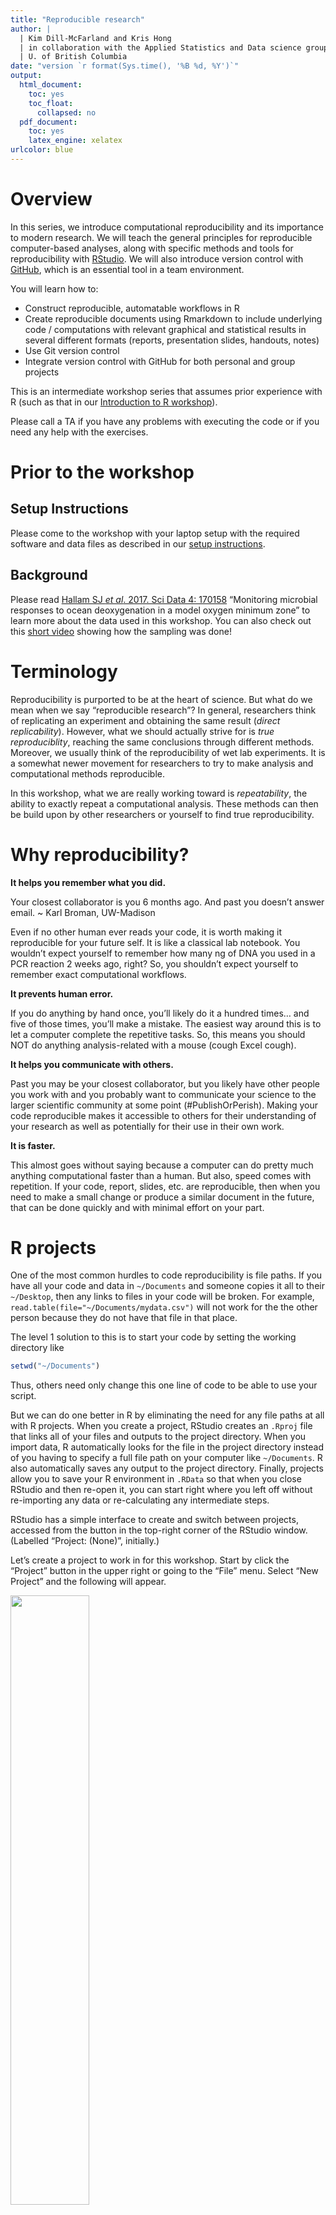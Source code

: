 ```yaml
---
title: "Reproducible research"
author: |
  | Kim Dill-McFarland and Kris Hong
  | in collaboration with the Applied Statistics and Data science group
  | U. of British Columbia
date: "version `r format(Sys.time(), '%B %d, %Y')`"
output:
  html_document:
    toc: yes
    toc_float:
      collapsed: no
  pdf_document:
    toc: yes
    latex_engine: xelatex
urlcolor: blue
---
```

# Overview
In this series, we introduce computational reproducibility and its importance to modern research. We will teach the general principles for reproducible computer-based analyses, along with specific methods and tools for reproducibility with [RStudio](https://www.rstudio.com/). We will also introduce version control with [GitHub](https://github.com/), which is an essential tool in a team environment.

You will learn how to:

* Construct reproducible, automatable workflows in R
* Create reproducible documents using Rmarkdown to include underlying code / computations with relevant graphical and statistical results in several different formats (reports, presentation slides, handouts, notes)
* Use Git version control
* Integrate version control with GitHub for both personal and group projects

This is an intermediate workshop series that assumes prior experience with R (such as that in our [Introduction to R workshop](https://github.com/EDUCE-UBC/workshops_R/tree/main/intro_R_2hr)). 

Please call a TA if you have any problems with executing the code or if you need any help with the exercises. 

# Prior to the workshop
## Setup Instructions

Please come to the workshop with your laptop setup with the required software and data files as described in our [setup instructions](setup/reproducible_research_setup.html).

## Background

Please read [Hallam SJ *et al*. 2017. Sci Data 4: 170158](https://www.ncbi.nlm.nih.gov/pmc/articles/PMC5663219/) "Monitoring microbial responses to ocean deoxygenation in a model oxygen minimum zone" to learn more about the data used in this workshop. You can also check out this [short video](https://youtu.be/XYQSm2Me86I) showing how the sampling was done!

# Terminology
Reproducibility is purported to be at the heart of science. But what do we mean when we say "reproducible research"? In general, researchers think of replicating an experiment and obtaining the same result (*direct replicability*). However, what we should actually strive for is *true reproduciblity*, reaching the same conclusions through different methods. Moreover, we usually think of the reproducibility of wet lab experiments. It is a somewhat newer movement for researchers to try to make analysis and computational methods reproducible.

In this workshop, what we are really working toward is *repeatability*, the ability to exactly repeat a computational analysis. These methods can then be build upon by other researchers or yourself to find true reproducibility.

# Why reproducibility?
**It helps you remember what you did.**

Your closest collaborator is you 6 months ago. And past you doesn't answer email. ~ Karl Broman, UW-Madison

Even if no other human ever reads your code, it is worth making it reproducible for your future self. It is like a classical lab notebook. You wouldn't expect yourself to remember how many ng of DNA you used in a PCR reaction 2 weeks ago, right? So, you shouldn't expect yourself to remember exact computational workflows.

**It prevents human error.**

If you do anything by hand once, you'll likely do it a hundred times… and five of those times, you'll make a mistake. The easiest way around this is to let a computer complete the repetitive tasks. So, this means you should NOT do anything analysis-related with a mouse (cough Excel cough).

**It helps you communicate with others.**

Past you may be your closest collaborator, but you likely have other people you work with and you probably want to communicate your science to the larger scientific community at some point (#PublishOrPerish). Making your code reproducible makes it accessible to others for their understanding of your research as well as potentially for their use in their own work.

**It is faster.**

This almost goes without saying because a computer can do pretty much anything computational faster than a human. But also, speed comes with repetition. If your code, report, slides, etc. are reproducible, then when you need to make a small change or produce a similar document in the future, that can be done quickly and with minimal effort on your part.

# R projects
One of the most common hurdles to code reproducibility is file paths. If you have all your code and data in `~/Documents` and someone copies it all to their `~/Desktop`, then any links to files in your code will be broken. For example, `read.table(file="~/Documents/mydata.csv")` will not work for the the other person because they do not have that file in that place.

The level 1 solution to this is to start your code by setting the working directory like

```r
setwd("~/Documents")
```

Thus, others need only change this one line of code to be able to use your script.

But we can do one better in R by eliminating the need for any file paths at all with R projects. When you create a project, RStudio creates an `.Rproj` file that links all of your files and outputs to the project directory. When you import data, R automatically looks for the file in the project directory instead of you having to specify a full file path on your computer like `~/Documents`. R also automatically saves any output to the project directory. Finally, projects allow you to save your R environment in `.RData` so that when you close RStudio and then re-open it, you can start right where you left off without re-importing any data or re-calculating any intermediate steps.

RStudio has a simple interface to create and switch between projects, accessed from the button in the top-right corner of the RStudio window. (Labelled "Project: (None)", initially.)

Let's create a project to work in for this workshop. Start by click the "Project" button in the upper right or going to the "File" menu. Select "New Project" and the following will appear.

![](images/new.project1.png){width=50%} 
\ 

You can either create a project in an existing directory or make a new directory on your computer - just be sure *you* know where it is.

After your project is created, navigate to its directory using your Finder/File explorer. You will see the `.RProj` file has been created.

To access this project in the future, simply double-click the `.RProj` file and RStudio will open the project or choose File > Open Project from within an already open RStudio window.

# R scripts
The next level of reproducibility in R is to use R scripts. You should never* input commands into the R console because they are not saved there. Instead, input them into an R script and run them from the script. Then, you have a record of all the steps you performed in an analysis.

*Well... not actually never. If you're using R as a fancy calculator, you're probably fine to perform some math in the console. And you likely don't want to save the time you use the help function `?`. But pretty much everything else should go in a script.

Let's practice this.

Create a new R script under File > New File > R script and input the following code

```r
# load packages
## Suite of packages for data manipulation and visualization
library(tidyverse)

# load data from our GitHub
dat <- read.csv("https://raw.githubusercontent.com/EDUCE-UBC/educer/main/data-raw/data_intro_ws.csv")

# create plot of oxygen by depth
O2_plot <- quickplot(data=dat,
     x=O2_uM, 
     y=Depth_m, 
     colour=Season, 
     main="Saanich Inlet: Seasonal oxygen depth profile")

# save the plot
ggsave("O2_plot.png")
```

Save the file under the name "O2_plot.R".

Now we can execute our workflow a couple of different ways. We can:

1. open it in RStudio and run it
2. source it from the R console with `source("O2_plot.R")`
3. run it from the terminal
    - open the terminal (GitBash for Windows users)
    - navigate to your project directory
    - type `Rscript O2_plot.R` and press Enter

If we scripted our workflow right, running the script will produce the `O2_plot.png` file in our project directory. We can re-run it multiple times, (try it after deleting the plot), and it will always recreate the output. Congratulations, you've automated your workflow!

## Modularize by task

Keeping all of our analysis in one file is okay for a small example like this one. However, large analyses should be broken up into multiple scripts, each completing one step (like data cleaning, statistical analysis, plotting, etc.) and **saving the output** to a file on your computer.

Then, you can create a *driver script* that is just a list of `source` commands calling all your individual scripts.

Why go through this extra effort? Modular scripts allow you to:

* run individual steps manually if you need to
* get intermediate results in files that you can look at, save, and share
* execute another tool outside of R for a particular step in your workflow (*e.g.* python, Git, etc.)
* easily replace the driver with a full-blown workflow engine like *Make* (more on this later).

What would this look like for our example? The overall driver script would be

`RootScript.R`
```r
# load in data and packages
source("load.R")
# Create plot
source("plot.R")
```

And the individual step scripts could be

1. `load.R`
    ```r
# load data
dat <- read.csv("https://raw.githubusercontent.com/EDUCE-UBC/educer/main/data-raw/data_intro_ws.csv")
    
write.csv(dat, "data.csv")
    ```

    - Note that we now need to save the data object to our computer with `write.csv` since it needs to be saved somewhere for use in the next script in the workflow.

2. `plot.R`
    ```r
# load packages
# Suite of packages for data manipulation and visualization
library(tidyverse)

# read in data
dat <- read.csv("data.csv")

# create plot of oxygen by depth
O2_plot <- quickplot(data=dat,
                     x=O2_uM, 
                     y=Depth_m, 
                     colour=Season, 
                     main="Saanich Inlet: Seasonal oxygen depth profile")

# save the plot
ggsave("O2_plot.png")
    ```

    - Note that loading of the `tidyverse` package has been moved from the start of our single script to the start of the `plot.R` script. Packages need to be loaded in the script(s) that use them, not all at once in the first script in your workflow.

Now we can run our driver script in the terminal with `Rscript RootScript.R`. This will run first `load.R` then `plot.R`, thus outputting the desired plot. You can easily see how this might scale up when you have dozens of scripts for a project!

## Use *Make*

[*Make*](https://www.gnu.org/software/make/) is an automation tool used to build executable programs and workflows. While it was originally designed to build software (link Linux), it now is widely used to manage projects where you have a number of input files and scripts that create a number of output files.

*Make* is language independent; so, it can work with scripts for any program. 

*Make* is basically just one level more advanced than driver scripts in that is not only runs a list of scripts, it also manages versions of all the associated files and keeps track of dependencies.

1. **_Make_ builds dependencies efficiently.** If an input file hasn't changed since its dependents were built, steps needed to build them don't need to be executed. In contrast, a driver script will run all steps no matter what.
2. **_Make_'s syntax provides a documentation of your project's workflow.** Because you must list dependencies up-front in a Makefile, it's easy to see what depends on what. This may not seem like a big deal in a straight pipeline as the one in our example, but once you have a web or network of dependencies, it's a lot easier to visualize what's going on by representing it this way.
3. **_Make_ is succinct.** *Make* allows expressing dependency patterns (*e.g.* each .PNG file is produced from the data in file X.csv by running `Rscript` on the .R file of the same name), so that you don't have to write out the recipe for building every single plot.
4. **_Make_ easily scales up.** If down the line, you add another plot to the outputs produced by your workflow, and use the same naming scheme, it will get picked up and automatically built the exact same way.

So how do we use Make?

We specify our workflow in a `Makefile` (note the capitalization). Please note that *Make* syntax is not the same as R. Tabs and spaces have very different and particular uses as you will see below. The general `Makefile` formula is below where the **horizontal space before "command" must be a tab**.

```Makefile
target1: dependency1 dependency2 dependencyN
  command --option argument(s)
    
target2: dependency1 dependency2 dependencyN
  command --option argument(s)
```

For our example workflow, the Makefile will look like this. You can make this file in any text editor, though working in the terminal with something like nano, Vmacs, etc. is best to avoid accidental formatting put in place by programs like Word.

```Makefile
all: O2_plot.png

data.csv: load.R
  Rscript load.R

O2_plot.png: data.csv plot.R
  Rscript plot.R
```

Note that if you copy-paste the above, you will need to manually edit the Makefile such that the horizontal spaces before "Rscript" are produced by a tab rather than spaces.

As with scripts, there are several way to execute your Makefile. You can:

1. run it directly in the terminal
    - open the terminal (GitBash for Windows users)
    - navigate to your project directory
    - type `make -f Makefile` and press Enter
        - This runs the make program on your Makefile
2. use a driver script containing the command `system("make -f Makefile")`
    - In this case, you need to use the `system()` function to tell R to run the function in the terminal instead of in R

For the sake of best practices, the later is better since you then have a record of how you executed the Makefile. So update `RootScript.R` with 

```r
system("make -f Makefile")
```

And then execute your updated driver script in the terminal with `Rscript RootScript.R`. This should output the following as it runs through each R script in your Makefile. Voila! The plot appears in your directory.

```
Rscript load.R
Rscript plot.R
── Attaching packages ─────────────────────────────────────── tidyverse 1.2.1 ──
✔ ggplot2 2.2.1     ✔ purrr   0.2.5
✔ tibble  1.4.2     ✔ dplyr   0.7.5
✔ tidyr   0.8.1     ✔ stringr 1.3.1
✔ readr   1.1.1     ✔ forcats 0.3.0
── Conflicts ────────────────────────────────────────── tidyverse_conflicts() ──
✖ dplyr::filter() masks stats::filter()
✖ dplyr::lag()    masks stats::lag()
Saving 7 x 7 in image
```

#### Exercise: *Make*
![](images/RStudio_logo.png){width=0.4in} Exercise. 

1. Alter a script and rerun `make`.
    - Change the plotting script slightly by adding `xlab` and `ylab` to rename the axes. Then, rerun `make` from the terminal.
    - What step(s) get executed?
2. Add to the current workflow with `make`.
    - Create a new script with the same plot now colored by whether or not microbial data exists for each sample (Add_data).
    - Add this script to your Makefile.
    - Rerun `make` to produce both plots at once.
    
*To make sure your code is executing successfully each time, it is best to delete the `.png` files each time so you can easily see the new output.*

# Reproducible R environment with `packrat`

You could be the most detailed and reproducible coder out there but unfortunately, there are often aspects of your workflow that are out of your hands. The most common of these in R is packages. New versions can change functions or even remove them. Parameters change and are added. As a result, your beautiful, reproducible code is bust if someone (including you) tries to use it with the the wrong version of a package.

*In theory*, version numbers should help you keep an eye on this with the general setup of MAJOR.MINOR.PATCH:

* MAJOR version when you make incompatible API changes
* MINOR version when you add functionality in a backwards-compatible manner
* PATCH version when you make backwards-compatible bug fixes

However, not all authors follow this setup religiously and while old R package versions are available on CRAN in the [archive area](http://cran.stat.sfu.ca/src/contrib/Archive), it is tedious to get them.

Fear not! R users realized this issue and developed the `packrat` package to deal with it. In conjunction with an R project, `packrat` records all the packages and versions used in that project. It also creates a private package library for the project, in which it will install a copy of all the required packages so that your projects are completely isolated from each other, even if they use mutually incompatible versions of other packages. As you continue to work on a project and perhaps use additional packages, update packages you are already using, or remove the need for a given package, `packrat` keeps track of all this to keep the project's private library up-to-date and as small as possible.

In general, it is not necessary to initiate `packrat` while you are actively working on a project on your own (since you know whether or not your code works on your machine with your versions of everything). However, it can be useful to use it right from the start if you are actively collaborating with others. Once you've installed the `packrat` package, you have the option to initiate it when you make a New Project.

![](images/new.project2.png){width=50%}
\ 

Otherwise, you an initiate `packrat` in an existing project like so.

```r
# Package version control
library(packrat)

packrat::init()
```

For those who are unfamiliar with R's `::` syntax, this allows you to call functions from a specific package. It is required when more than one package uses the exact same name for a function. In this case, we use it to specify that we want R to use the `init` function from `packrat` as opposed to `init` from Git.

*Your console may print out a bunch of errors about fontspec and typesetting engine if you initiate packrat from a project with Rmarkdown. This is a current issue with latex in R and can be ignored at this time.*

As you work on your project, you can check whether your current project matches all the versions in your saved `packrat` library,

```r
packrat::status()
```

Update the library with new packages or versions as needed,

```r
packrat::snapshot()
```

Or remove unneeded packages from the library.

```r
packrat::clean()
```

`packrat` also provides functions for "bundling" up your project and all its dependencies into a single file, which can be copied to another computer and "unbundled", instantly reproducing your environment on a new machine. 

```r
packrat::bundle()
  
packrat::unbundle()
```

Of note, most of these functions can also be done from the `packrat` menu that appears in the Packages tab in the lower right quadrant of RStudio.

While we're on the topic of versions, you also need to record the version of R as well as your current computing platform (operating system and hardware architecture) to ensure reproducibility. You can easily print all this information in R with `sessionInfo()`.

# Documents made reproducible
## What is a document really?
There are two main aspects of creating a document: **content and appearance**. These two features are bundled together in a markup language, so-called because authors used to "mark up" physical documents with instructions on how to display the various parts *e.g.* title size, indentations, justification, etc.

We don't often think about these as two separate things as it is customary to simultaneously create both with programs like MS Word and PowerPoint where the markup language is hidden behind GUI features and buttons. However, in the background, what you always have is a **source file** with content and instructions for appearance that can be rendered into a **viewable document**. Think of the source file as a pie recipe with ingredients list while the viewable document is the pie that results from following that recipe. 

To be reproducible, you should setup your files such that you only need to modify the source file and re-render to change the viewable document. This is not possible with programs like Word because you never truly see the source file. Moreover, if you have inserted static content like figures, you'd need to go into another program to edit those and re-paste them into the source file. Not very reproducible at all!

So, we will explore tools for creating this source file! Some powerful markup languages for developing source files are:

- LaTeX (through beamer) for PDF or slides
- Mark*down* (not *up*) for PDF, HTML, or slides

We will focus on markdown (`.md`) as it pertains to reproducible workflows in R.

## Rmarkdown

[Markdown](https://daringfireball.net/projects/markdown/) itself (outside of R) is a flexible language for creating source documents. It is simple to learn, easy to read, and very widely used. [Rmarkdown](https://rmarkdown.rstudio.com/) (`.Rmd`) is merely markdown with a few added features used in RStudio. 

Rmarkdown can be rendered to the following viewable document types. This is done using the `knitr` package with the Knit button in the upper left quadrant menu bar.

- `html_document`
- `word_document`
- `pdf_document` (requires LaTeX)
- `ioslides_presentation`: slides using HTML
- `beamer_presentation`: PDF slides (requires LaTeX)

In Rmd, you have the **header** and the **body**. 

- header: overall document settings in a language called YAML (one of the added features of `.Rmd` as compared to `.md`)
- body: content and appearance instructions in markdown

***

If you are attending a 3 x 2-hour workshop, this is the end of day 1

***

### YAML header
Let's create a new Rmarkdown document (File > New File > R Markdown...). Leaving the defaults (document, html output), our `.Rmd` file is already populated with a minimal YAML header like below.

```
---
title: "Untitled"
author: "Your Name"
date: '2018-06-22'
output: html_document
---
```

The header must be at the start of the document and be encased by `---`. As you can see, the basic YAML syntax is `appearanceInfo: content`. 

You can expand the header to customize your rendered document's appearance. For example, here is the header for this notes document.

```{}
---
title: "Reproducible research"
author: "Kim Dill-McFarland"
date: "version `r format(Sys.time(), '%B %d, %Y')`"
output:
  html_document:
    toc: yes
    toc_float:
      collapsed: no
  pdf_document:
    toc: yes
    latex_engine: xelatex
---
```

There are a few things here that you may find useful in your future reports. 

1. The `date` section is filed in with dynamic code that will automatically access your computer and input the current date in the format "version month day, year".
2. There is information for rendering in either html or pdf formats, though only the one on top will be rendered each time.
3. Under the html format, we have specified that we want a table of contents (`toc`) that floats as you scroll through the rendered html document and does not collapse into only high level headings.
4. Under the pdf format, we have also specified to use a table of contents, though floating and collapsing are not options in this format. In addition, we've changed the rendering language to be `xelatex` as opposed to the default `pdflatex`. In this case, we did this to make `packrat` work with Rmd.

#### Exercise: YAML
![](images/RStudio_logo.png){width=0.4in} Exercise. 

In your new `.Rmd`, replace the automatically populated header and contents with the following. Don't worry about the contents of the body yet; we'll go over that next.

```{}
---
title: "Learning Rmarkdown"
author: "Your Name"
date: "version `r format(Sys.time(), '%B %d, %Y')`"
output:
  html_document:
    toc: yes
    toc_float:
      collapsed: no
  pdf_document:
    toc: yes
    latex_engine: xelatex
---

# Header 1

## Subheading 1A

# Header 2

## Subheading 2A

## Subheading 2B
```

1. In the `date` section, play around with capital versus lowercase letters in the `'%B %d, %Y'` portion. Try to get the date in the format MO/DY/YR when you render (knit) the document.
2. Change `toc_float: collapsed: no` to `toc_float: yes`. What happens to the table of contents?
3. Remove `toc_float: collapsed: no`. What happens to the table of contents?
4. Change `toc: yes` to `toc: no`. What happens to the table of contents?

### Knitting
To render your `.Rmd`, that is to take all the appearance and content information in the *source* file (`.Rmd`) and make the *viewable* document (`html`, `PDF`, etc.), you use `knitr` in R. This is most commonly done by clicking the "Knit" button with the blue ball of yarn in the menu above your file window (upper right quadrant). 

Note: The first time you knit a document, RStudio will prompt you to install several packages.

### Markdown body
#### (sub)Headings
The body of Rmd is organized by headings with `#`. The more `#` in a row there are, the farther in and smaller a heading will be. By default, only down to `###` are shown in the table of contents.

#### Vertical spacing
Headings automatically get vertical spaces around them. In your other content, you can separate 2 paragraphs with a *half* pt space with **double spaces** at the end of the first paragraph. Or you can separate with with a *full* pt space with **2 hard returns** at the end of the first paragraph. 

This is separated  
by double spaces while this is separated

by 2 hard returns.

Note that a **single hard return** is simply treated as a space and the two paragraphs will run together.

#### Text/font
`*italics*` or `_italics_`  
`**bold**` or `__bold__`

`superscript^2^`  
`subscript~2~`

`~~strikethrough~~`

` `looks like code` `

#### Links
To websites:  
`[link](www.rstudio.com)`

To local images:  
`![caption](path/to/image.png)`

To web images:  
`![caption](http://example.com/image.png)`

#### Lists

```
* unordered list
* item 2
  + sub-item 1
  + sub-item 2
```
```
1. ordered list
2. item 2
  + sub-item 1
  + sub-item 2
```

#### Formulae
Use `$` to denote formulas. Inline formulas are surrounded by single `$` while new line formulas use `$$`.

`$a_1^2 + a_2^2 = a_3^2$` gets typeset to $a_1^2 + a_2^2 = a_3^2$.

`$$ \bar{x} = \frac{1}{n} \sum_{i=1}^n x_i $$` gets typeset as $$ \bar{x} = \frac{1}{n} \sum_{i=1}^n x_i $$

For more math symbols, see [here](http://csrgxtu.github.io/2015/03/20/Writing-Mathematic-Fomulars-in-Markdown/).

## Static documents 
All that we've gone over thus far contributes to Rmd static documents, or those that don't change every time you render them. For example, [our workshops README](https://github.com/EDUCE-UBC/workshops/blob/main/README.md) is in md and is simply a collection of text and `.png` images. There is no real "code" so-to-speak.

It may seem silly to write static documents in markdown if you're already familiar with programs like MS Word. However, as you will see when we get to Git, there are some distinct advantages to markdown when it comes to version control. More on this later!

#### At home exercise: Rmarkdown
![](images/RStudio_logo.png){width=0.4in} Exercise. 

1. Convert your notes from this workshop into an `.Rmd`.
    - Try use use headings, bold/italic, links, etc.
    
## Dynamic documents

The true power of Rmd for reproducible research comes with *dynamic* documents. These not only contain static content like text and images but also code chunks that run R code (and other languages) and display the outputs, be they descriptive, statistical, graphical, etc.

This means you don't need to copy-paste your analysis results into a document for reporting. No more fiddling with Excel graphs pasted into Word! No more completely remaking reports from scratch! No more collaborators asking how *exactly* you made that figure!

Some people even write their entire thesis in markdown, so anything is possible!

### Code chunks
An R code chunk is formatted as

    `r ''````{r}
    Your
    code
    here
    ```

For example, we can read in the data and packages for this workshop in our Rmarkdown file with

    `r ''````{r}
    # load packages
    ## Suite of packages for data manipulation and visualization
    library(tidyverse)

    # load data
    dat <- read.csv("https://raw.githubusercontent.com/EDUCE-UBC/educer/main/data-raw/data_intro_ws.csv")
    ```

```r
#Actually read in the data for Rmd
# load packages
## Suite of packages for data manipulation and visualization
library(tidyverse)

# load data
dat <- read.csv("https://raw.githubusercontent.com/EDUCE-UBC/educer/main/data-raw/data_intro_ws.csv")
```

Chunks have lots of [customizable options](https://yihui.name/knitr/options/) that impact how their output looks in the rendered document like whether or not to show the underlying R code or warnings or messages, figure size, etc.

You can also use other languages in code chunks. For example, python scripts can be inserted and run directly in an Rmarkdown by creating the corresponding chunk.

    `r ''````{python}
    Your
    code
    here
    ```

As of 2018, R supports chunks in Bash, python, Rcpp, SQL, and Stan.

### Inline code
Small bits of code can also be placed inline with

    `r '\x60r your code here\x60'`

For example, you many be writing an abstract and want to state

> "We obtained geochemical data for X samples, Y of which had corresponding microbial data." 

You could fill in the numbers yourself but what if you get more data later on? What if you remove samples that upon preliminary analysis, are not high enough quality? Well, then you'd have to go back and edit your abstract by-hand.

Or markdown could do it for you! With the data we used previously in this workshop, you could instead write

> "We obtained geochemical data for `nrow(dat)` samples, `nrow(filter(dat, Add_data==TRUE))` of which had corresponding microbial data."

which renders to

> "We obtained geochemical data for `r nrow(dat)` samples, `r nrow(filter(dat, Add_data==TRUE))` of which had corresponding microbial data."

Now if you change the number of samples in the data frame with all your samples (`dat`), your abstract will fix itself with a simple re-render.

#### Exercise: dynamic Rmd
![](images/RStudio_logo.png){width=0.4in} Exercise. 

1. Create a new `.Rmd` and replicate part of our Introduction to R workshop found in the `dynamic_R_challenge.html` document provided.

***

If you are attending a 2 x 3-hour workshop, this is the end of day 1

***

# Slides made reproducible

Slides can also be created in `.md/.Rmd` either as static documents or with dynamic code. The formatting in the body is the same **except**

* each header `##` indicates a new slide
* lists can be revealed incrementally using `> -` for bullets

There are several [rendering options](https://rmarkdown.rstudio.com/lesson-11.html) for Rmd slides with [examples](https://rmarkdown.rstudio.com/gallery.html) of the default appearances. It is quite difficult to change the overall look of markdown slides so it is best to pick a render package that is near the look you want. You can specify your render package of choice as the `output` in the YAML header of the `.Rmd`.

```
---
title:
author:
date:
output: ioslides_presentation
---
```

As the syntax of slides is the same as documents, we will not go into detail during this workshop but checkout the slides `.Rmd` in the workshop material to see how slides were made for this workshop!

#### At home exercise: Slides
![](images/RStudio_logo.png){width=0.4in} Exercise. 

1. The next time you have to give lab meeting, present in a class, lead a discussion, etc., try making your slides in Rmd. Once you get some practice, it take no more time than PowerPoint!

# Rmd in your workflow

To incorporate Rmd into your reproducible workflow, you can render an `.Rmd` document in your *Make* file with `rmarkdown::render("input_file.Rmd")`.

# Publish with Rpubs.com

[Rpubs.com](http://rpubs.com/) is a free online service from RStudio that let's you put your Rmarkdown documents online with a push of the button. After you register online, you can simply click the "Publish" button (blue dot with 2 blue curves around it) in the upper right corner of the toolbar for your markdown document in RStudio. This sends the rendered html to the site. For some examples, see [here](http://rpubs.com/dillmcfarlan).

# Git
## What is version control?
Version control is any means of recording changes to file(s) over time so that you can recall or revert back to specific versions later.

One method of version control you may have employed in the past is dated or versioned file names like `myFile_2018.06.25.txt` or `myFile_v1.2.txt`. While these systems can get the job done, you end up will a long list of files that take up storage space and have little information on how they differ. It remains up to you to remember or tell someone what date or version to go back to for whatever purpose is needed. 

And heaven forbid you stamp a file with `final`!

![http://www.phdcomics.com/comics/archive.php?comicid=1531](images/phdcomics-final.png)
\ 

## Why Git?

There is a better way to version control with distributed systems, and [Git](https://git-scm.com/) is one such language/program. While Git can be used to track changes for any file type, it is most useful with text-based files like `.txt`, `.Rmd`, `.R`, etc. because these are *source files* with the appearance directions clearly noted and not hidden behind a GUI. Think of Git like the "track changes" feature of MS Word, except there is a record of the changes after you "accept" them.

The advantages of distributed version control over naming methods are that:

- it is easy to see what changed when (time-stamped), why (commented), and by whom (author identified)
- you can jump back to any point in time since the file's creation, not just versions you deemed important enough to save at the time
- you have the freedom to experiment, try something crazy even, because you can always go back to the last known good version
- you can work on 2+ different versions in parallel
- you are able manage contributions from multiple people (see later section on GitHub)

Specifically, we are using Git, as opposed to another program, because it:

- is very fast, even for projects with hundreds of files and years of history
- doesn't require access to a server
- is already extremely popular

## Git on your computer
All Git functions are accessed from the command line with `git` followed by the function name like `git init`. You do not need to open a specific program other than your terminal. The commands used in this section are summarized in the following infographic. Please refer to it as we progress through the examples.

![](images/Git_basic.png)
\ 

### Initialize a repo (`git init`)
Git will not implement version control on your files until you tell it to do so. This is accomplished by initializing a repository with `init`.

First, create a directory on your desktop named `TestRepo`. Then, open your terminal/GitBash, navigate to the `TestRepo` directory, and initialize it as a repo with 

```
git init
```

You should see an output similar to the following showing that Git knows this directory is a repo.

```
Initialized empty Git repository in /Users/kim/Desktop/TestRepo/.git/
```

If you now list all the files in the `TestRepo` directory with `ls -a`, you will see a `.git` file that designates that this directory is a Git repo. Nothing about the directory itself has changed; Git just now knows to track it for version control.

### Add files (`git add`)
Create a `README.md` using a text editor of your choice and include the following as the contents of this file.

```
This is a README for my first Git repo.
```

Now that we've added a file, we can query if there are any differences between our local `TestRepo` directory and the version controlled repo with 

```
git status
```

```
On branch main

No commits yet

Untracked files:
  (use "git add <file>..." to include in what will be committed)

  README.md
  
nothing added to commit but untracked files present (use "git add" to track)
```

We see that `README.md` simply being in a repo does not automatically tell Git to track this file; it remains "untracked". So, we must add the file to Git tracking. We can either add just this file specifically with

```
git add README.md
```

Or if we had more than 1 file to add at once, we could add all with

```
git add .
```

Now we see with `git status` that our README is tracked but not committed.

```
On branch main

No commits yet

Changes to be committed:
  (use "git rm --cached <file>..." to unstage)

	new file:   README.md
```

### Git staging area (index)
If the file is tracked but not committed (*i.e.* version saved), where is it? Well, Git has a staging area (also called the index) where a version of a file is stored prior to it being more permanently saved as a committed version. 

This is useful because sometimes you may want to:

* save a version as a back-up in the short-term but do not want to permanently save that version in the long-term
* complete many small changes separately but save them all together as 1 new version
* compare your current version with the last committed version without causing any conflicts in your repo

### Commit changes (`git commit`)
Once you have a version you want to save for all time, you need to `commit` it from the index to the repo. It is best practices to include a message with each commit using `git commit -m "Your message here"`. You wouldn't believe the number of commits with a message simply of "typo"! We will use the following to commit our first version of `TestRepo` with the README.

```
git commit -m "Initialize README"
```
 
```
[main (root-commit) 151a8dc] Initilaize README
 1 file changed, 1 insertion(+)
 create mode 100644 README.md
```

You receive a summary of how many files were changed and what those changes where (though exact ID numbers will be specific to your repo).

Now with `git status`, we see that our local directory, index, and repo are all identical.

```
On branch main
nothing to commit, working tree clean
```

#### Exercise: Git add and commit
![](images/RStudio_logo.png){width=0.4in} Exercise. 

1. Change a file and commit the new version.
  - Add the following to your `README.md` file, where you fill in your name.
    ```
  My name is Kim Dill-McFarland.  
    ```
  - Using a combination of `git status, add, and commit`, determine if your version matches your repo and commit the new version *with a comment* as needed.
  - Note the messages Git outputs in the terminal as you complete each step. They are very informative and helpful!

***

If you are attending a 3 x 2-hour workshop, this is the end of day 2

***

## Compare versions (`git status` and `diff`)
Since we are working with a single, small file in a small repo, it is easy to remember what versions are where. However, as you make larger files and repos, sometimes you will not know this. So, Git has functions for comparing versions.

![](images/Git_compare.png)
\ 

Your `git status` should be up-to-date after the previous exercise. Now let's create some differing versions in our local, index, and repo.

Add your birthday to `README.md` and `git add .` this change *but do not commit*. Then add your favorite color and *do not add or commit* this change. So, now we have versions the following versions.

* local: name, birthday, color
* index: name, birthday
* repo: name

We can determine what version is where with various parameters in `git diff`. Added lines are indicated by +, deleted lines by -, and changed lines by showing both versions inline.

* `git diff`: local vs. index
    ```
 This is a README for my first Git repo.
 My name is Kim Dill-McFarland.
 My birthday is Nov 29.
+My favorite color is purple.
    ```
* `git diff --cached HEAD`: index vs. repo 
    ```
 This is a README for my first Git repo.
 My name is Kim Dill-McFarland.
+My birthday is Nov 29.    
    ```
* `git diff HEAD`: local vs. repo
    ```
 This is a README for my first Git repo.
 My name is Kim Dill-McFarland.
+My birthday is Nov 29.
+My favorite color is purple.
    ```

And so if you are unsure which version you are using (local) or which one you want to revert to, `diff` can show you.

## Past commits (`git log` and `show`)

You'll notice in the `diff` commands referencing the repo, it is referred to as HEAD. This is the most recent commit version in the repo and you can go back farther with `HEAD~##`.

Let's `add and commit` our current changes so that we have multiple commits to look at. Since we never committed the version with only the birthday added, this version is lost with a new `git add`.

We can see all past commits in this repo with

```
git log
```

```
commit 0eafc7f9ac7b1f9adb239e730aead874a7888854 (HEAD -> main)
Author: Kim Dill-McFarland <kdillmcfarland@gmail.com>
Date:   Tue Jun 26 14:46:42 2018 -0700

    Add birthday and fav color

commit d4f6f1869c9846ba1809e58e3c5608af79383549
Author: Kim Dill-McFarland <kdillmcfarland@gmail.com>
Date:   Tue Jun 26 14:28:23 2018 -0700

    Add name

commit a2f0948cd60b3c1e17aaaf45fad966cf924e085d
Author: Kim Dill-McFarland <kdillmcfarland@gmail.com>
Date:   Tue Jun 26 14:27:02 2018 -0700

    Initialize README
```

Or view a specific past version using `HEAD~##`. For example, we can view our first commit which is `HEAD~2`

```
git show HEAD~2
```

```
Author: Kim Dill-McFarland <kdillmcfarland@gmail.com>
Date:   Tue Jun 26 14:27:02 2018 -0700

    Initialize README

diff --git a/README.md b/README.md
new file mode 100644
index 0000000..862c717
--- /dev/null
+++ b/README.md
@@ -0,0 +1 @@
+This is a README for my first Git repo.
```

## Branches (`git checkout -b`)
![](images/Git_branch.png)
\ 

One of the best ways to avoid the need to undo anything in Git is to use branches. These are copies of your repo that you can work on independently of the "main" without impacting the main but still version control changes as you go. You can then choose to merge the branch with the main if you want to keep those changes or abandon the branch and go back the to the main if you do not want to keep those changes.

You may have noticed that many of our previous Git outputs start with `On branch main`. This is because by default, we were working on the main branch of the project (the only branch up to this point).

Branches are particularly useful to:

* test new features without breaking the current working code
* collaborate in parallel
* follow a risky idea that has the potential to break your working code
* develop the same base code into 2+ other applications

To start a new branch, first make sure that everything is up-to-date with `git status`. Then, `checkout` or create and move into a new branch using the branch `-b` parameter.

```
git checkout -b new_branch main
```

With `git status`, we see that we are in the new branch.

```
On branch new_branch
nothing to commit, working tree clean
```

Now we can make changes in this branch without impacting the main branch. Go ahead and edit `README.md` and pick a new favorite color. Then `add and commit` this change in your new_branch.

The two branches no longer match so we must merge them and decide which version(s) to keep. To do so, we must

1. Move back into the main branch `git checkout main`
2. Merge the branches `git merge new_branch` which overwrites the older main branch with our new changes in the new_branch

## Merge conflicts (`git merge`)

Merging works simply if only 1 of the branches being merged has be altered since it branched off. If both branches contain non-synonymous changes, there will be a conflict.

You resolve a conflicts by merging, opening the file(s) with conflict(s), editing until you have the version you want, and saving the new, correct merged version with `add and commit`.

#### Exercise: branches and conflicts
![](images/RStudio_logo.png){width=0.4in} Exercise. 

1. Create a new_branch2 (since new_branch was already merged into main).
2. Edit `README.md` in new_branch2 by adding your middle name. Add and commit to this branch.
3. Edit `README.md` in main by removing your last name. Add and commit to this branch.
4. Merge main and new_branch2.
5. Open `README.md` and look for markers `<<<<<<`, `=======`, and `>>>>>>` to denote conflicts.
6. Edit to your name of choice, making sure to remove the markers.
7. Add and commit to main.

Conflict solved!

## Summary of Git
Thus far, we have covered the main Git terms and functions that you will need to enact version control on your own computer (summarized below).

### Terms

- **Repository**: the contents (directory/folder) of a project including all history and versions for all files in that project
- **Commit**: a snapshot of the state of the repository at a given point in time including the author, time, and a comment
- **Staging/Index**: files marked for inclusion in the next commit as whatever version that they were *at the time they were staged*, not necessarily the most up-to-date version on your computer
- **Branch**: a named sequence of commits kept separate from the original "main" sequence
- **Merge**: including changes from one branch into another
- **Conflict**: parallel changes to the same section(s) of a file that can't be automatically merged

### Commands
* `status`: query for differences in versions in local, index, or repo
* `init`: initialize a repo
* `add`: add files to the index (staging) prior to committing
* `commit -m`: save changes in the index as a time-stamped version with comment (message)
* `diff (HEAD) (--cached HEAD)`: compare file versions in the local vs. index (local vs. repo) (index vs. repo)
* `log`: show list of previous commits in the current repo
* `show`: show a detail account of a previous commit
* `checkout`: create and move between branches or the local, index, and repo
    - Not shown here but `checkout HEAD` can be used to move to a past commit and re-instate file versions from that commit
* `merge`: combine changes from a branch into the main repo (may result in conflicts)

To checkout more functionalities in Git, see a [list of all Git commands](https://git-scm.com/docs).

# Collaborate with GitHub
[GitHub](https://github.com/) is a web service for hosting Git repositories - content and version history. It has web and GUI interfaces as well as many tools for facilitating collaboration within repos.

![](images/GitHub.png)
\ 

Similar to our decision to use Git, GitHub finds much of its strength in that is is widely popular and easy to use. If you make the choice to use Git, then GitHub is the natural choice for hosting and collaboration.

## GitHub via command line
### Configure your computer (`git config`)
Prior to this workshop, you should have signed-up for a free GitHub account. You now need to link your computer to your GitHub account using the email from this account and whatever name you want stamped on your commits. This need only be done once on your computer.

```
git config --global user.name "Your Name"

git config --global user.email "youremail@email.com"
```

### Make an online repo
Next we will make an online GitHub repo to link our local repo to. In a browser, navigate to your [GitHub](https://github.com/) account homepage and click "New repository".

![](images/new_repo.png){width=50%}
\ 

Name the repo `TestRepo` and create it. GitHub then gives you the URL for this repo. 

![](images/repoURL.png)
\ 

### Link local and online repo (`git remote`)

Finally, we will link our TestRepo to the online GitHub repo using the URL provided.

You link it to your local directory and repo by using *your specific repo URL* in the following command in your terminal. Make sure your terminal is still pointing at the correct directory!

```
git remote add origin https://remote_repository_URL
```

### Update an online repo (`git push`)
If no errors occur, you can now upload your local repo to GitHub with `push`. The first time you push, you need to specify to GitHub that you are pushing from the main repo.

```
git push -u origin main
```

All subsequent push commands for this repo can simply be

```
git push
```

If you go back to your browser and refresh your page, you should now see `README.md` in your online repo.

Once your local repo is fully linked with its online GitHub repo, you can go about version control as you normally would (change files > add > commit). When you have a committed version of the repo that you want to backup or share to GitHub, you `git push`.

## Multiple computers or users
### Copy an online repo (`git clone`)
If you are the only one working on your repo and only work on it from 1 computer, then GitHub acts as a one-way street. You push things there for storage, sharing, etc. and should only need to pull them back down if something terrible happens to your computer.

However, GitHub also allows work on a repo from multiple computers and by multiple different users. You or others can copy an online GitHub repo to your computer with 

```
git clone URL.of.the.repo
```

### Update from the online repo (`git fetch` and `pull`)
Now when you have multiple copies of a repo potentially being worked on and `push`ed to GitHub from multiple computers or people, the version on GitHub may be more up-to-date than the one you have on the computer you happen to currently be working on.

To update you local repo from GitHub, you must go through a staging area (index) similar to the one in-between your local directory and repo. You can place GitHub content in this index with

```
git fetch
```

And use `git status` to compare your local and GitHub versions. Then, if you decide you want to update your local version, you reverse push with

```
git pull
```

#### Exercise: multiple repo users
![](images/RStudio_logo.png){width=0.4in} Exercise. 

Now we will similate what is would be like to collaborate on the same repo with another person.

In pairs:

1. UserA: Use `git clone` to copy the `TestRepo` from UserB.
2. UserB: Make a change to `README.md` in your repo on your own computer and `push` that change to your GitHub.
3. UserA: Update your copy of UserB's repo.
4. Switch roles!

# GitHub GUI
After all this command line work, we now reveal to you that you can use Git in [GUI form](https://desktop.github.com/). While the GUI is useful for simple `commit, push, pull` activities, some functions (like hard resets, undos, etc.) are still only available via command line. We encourage you to explore both the command line and GUI forms of Git as you practice.

You can explore all the repos on your computer,

![](images/GitHubGUI1.png){width=50%}
\ 

see specific changes to text based files,

![](images/GitHubGUI2.png)
\ 

and add, commit, push from the GUI.

![](images/GitHubGUI3.png){width=50%}
\ 

# Git in RStudio
Working in an R project in a directory that is also a Git repo will reveal a Git tab in the upper right quadrant of RStudio.

To see this, close and then move your workshop project directory into your `TestRepo`. Re-open the project (from `.Rproj`) and navigate to this Git tab.

You will see that similar to the GitHub GUI you can see `diff` and `commit` changes directly from RStudio as well as see a summary (M: modify, D: delete, ?: add) of changes in the project since your last commit.

![](images/RStudio_Git.png){width=75%}
\ 

***

End of workshop

***

# Additional resources
#### Reproducible research
- [Software Carpentry](https://software-carpentry.org/lessons/) including lessons on Git, Rmd, and reproducible research
- [Riffomonas](http://www.riffomonas.org/) including reproducible research methods in R

#### R/RStudio
- [packrat tutorial](https://rstudio.github.io/packrat/walkthrough.html)
- [Rmarkdown cheatsheet](https://www.rstudio.com/wp-content/uploads/2015/02/rmarkdown-cheatsheet.pdf)
- [Rmarkdown tutorials](https://rmarkdown.rstudio.com/lesson-1.html)
- [Git in RStudio](http://r-bio.github.io/intro-git-rstudio/)

#### Git/GitHub
- [Git cheatsheet](https://gist.github.com/davfre/8313299)
- [List of all Git commands](https://git-scm.com/docs)
- [Git tutorial](https://git-scm.com/docs/gittutorial)
- [Git Pro EBook](https://git-scm.com/book/en/v2)
- [Git help](https://help.github.com/)
- [Build a web site from a repo!](https://pages.github.com/)
- Explore [private repositories](https://github.com/pricing) and [organizations](https://help.github.com/articles/about-organizations/)

# Survey

Please provide us with feedback through this [short survey](https://ubc.ca1.qualtrics.com/jfe/form/SV_2tOcP5OKnCNyauV).
